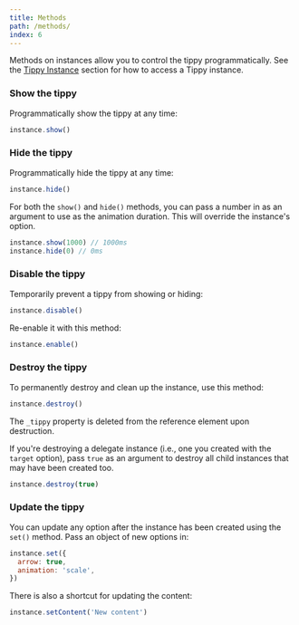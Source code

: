 ```yaml
---
title: Methods
path: /methods/
index: 6
---
```


Methods on instances allow you to control the tippy programmatically. See the
[Tippy Instance](/tippy-instance/) section for how to access a Tippy instance.

### Show the tippy

Programmatically show the tippy at any time:

```js
instance.show()
```

### Hide the tippy

Programmatically hide the tippy at any time:

```js
instance.hide()
```

For both the `show()` and `hide()` methods, you can pass a number in as an
argument to use as the animation duration. This will override the instance's
option.

```js
instance.show(1000) // 1000ms
instance.hide(0) // 0ms
```

### Disable the tippy

Temporarily prevent a tippy from showing or hiding:

```js
instance.disable()
```

Re-enable it with this method:

```js
instance.enable()
```

### Destroy the tippy

To permanently destroy and clean up the instance, use this method:

```js
instance.destroy()
```

The `_tippy` property is deleted from the reference element upon destruction.

If you're destroying a delegate instance (i.e., one you created with the
`target` option), pass `true` as an argument to destroy all child instances that
may have been created too.

```js
instance.destroy(true)
```

### Update the tippy

You can update any option after the instance has been created using the `set()`
method. Pass an object of new options in:

```js
instance.set({
  arrow: true,
  animation: 'scale',
})
```

There is also a shortcut for updating the content:

```js
instance.setContent('New content')
```
